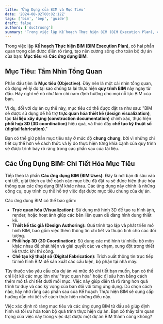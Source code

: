 ```yaml
---
title: 'Ứng Dụng của BIM và Mục Tiêu'
date: '2024-08-02T00:02:12Z'
tags: ['bim', 'bep', 'guide']
draft: false
authors: ['ductruong']
summary: 'Trong việc lập Kế hoạch Thực hiện BIM (BIM Execution Plan), có hai phần quan trọng cần được điền rõ ràng, tạo nên xương sống cho toàn bộ dự án của bạn: Mục tiê và Các ứng dụng BIM.'
---
```


Trong việc lập **Kế hoạch Thực hiện BIM (BIM Execution Plan)**, có hai phần quan trọng cần được điền rõ ràng, tạo nên xương sống cho toàn bộ dự án của bạn: **Mục tiêu** và **Các ứng dụng BIM**.

## Mục Tiêu: Tầm Nhìn Tổng Quan

Phần đầu tiên là **Mục tiêu (Objective)**. Đây nên là một cái nhìn tổng quan, cô đọng về lý do tại sao chúng ta lại thực hiện **quy trình BIM** này ngay từ đầu. Hãy nghĩ về nó như kim chỉ nam định hướng cho mọi nỗ lực BIM của bạn.

Ví dụ, đối với dự án cụ thể này, mục tiêu có thể được đặt ra như sau: "BIM sẽ được sử dụng để hỗ trợ **trực quan hóa thiết kế (design visualization)**, tạo **tài liệu xây dựng (construction documentation)** chính xác, thực hiện **phối hợp 3D (3D coordination)** hiệu quả, và thúc đẩy **chế tạo kỹ thuật số (digital fabrication)**."

Bạn có thể giữ phần mục tiêu này ở mức độ **chung chung**, bởi vì những chi tiết cụ thể hơn về cách thức và lý do thực hiện từng khía cạnh của quy trình sẽ được trình bày rõ ràng trong các phần sau của tài liệu.

## Các Ứng Dụng BIM: Chi Tiết Hóa Mục Tiêu

Tiếp theo là phần **Các ứng dụng BIM (BIM Uses)**. Đây là nơi bạn đi sâu vào chi tiết, giải thích cụ thể cách các mục tiêu đã đặt ra sẽ được hiện thực hóa thông qua các ứng dụng BIM khác nhau. Các ứng dụng này chính là những công cụ, quy trình cụ thể hỗ trợ việc đạt được mục tiêu chung của dự án.

Các ứng dụng BIM có thể bao gồm:

- **Trực quan hóa (Visualization):** Sử dụng mô hình 3D để tạo ra hình ảnh, render, hoặc hoạt ảnh giúp các bên liên quan dễ dàng hình dung thiết kế.
- **Thiết kế tác giả (Design Authoring):** Quá trình tạo lập và phát triển mô hình BIM, bao gồm việc thêm thông tin chi tiết và thuộc tính cho các đối tượng.
- **Phối hợp 3D (3D Coordination):** Sử dụng các mô hình từ nhiều bộ môn khác nhau để phát hiện và giải quyết các va chạm, xung đột trong thiết kế trước khi thi công.
- **Chế tạo kỹ thuật số (Digital Fabrication):** Trích xuất thông tin trực tiếp từ mô hình BIM để sản xuất các cấu kiện, bộ phận tại nhà máy.

Tùy thuộc vào yêu cầu của dự án và mức độ chi tiết bạn muốn, bạn có thể chỉ liệt kê các mục lớn như "trực quan hóa" hoặc đi sâu hơn bằng cách thêm mô tả chi tiết dưới mỗi mục. Việc này giúp diễn tả rõ ràng hơn quá trình tư duy và các kỳ vọng của bạn đối với từng ứng dụng. Dù chọn cách nào, hãy nhớ rằng các phần sau của Kế hoạch Thực hiện BIM sẽ cung cấp hướng dẫn chi tiết về cách thực hiện những điều này.

Việc xác định rõ ràng mục tiêu và các ứng dụng BIM từ đầu sẽ giúp định hình và tối ưu hóa toàn bộ quá trình thực hiện dự án. Bạn có thấy tầm quan trọng của việc này trong việc đạt được một dự án BIM thành công không?
